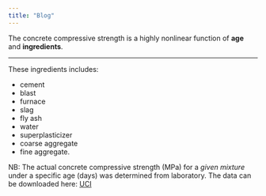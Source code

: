 ```yaml
---
title: "Blog"
---
```


The concrete compressive strength is a highly nonlinear function of **age** and 
**ingredients**. 

***

These ingredients includes: 

* cement 
* blast 
* furnace 
* slag
* fly ash 
* water 
* superplasticizer
* coarse aggregate 
* fine aggregate.

NB: The actual concrete compressive strength (MPa) for a *given mixture* under a 
specific age (days) was determined from laboratory. The data can be downloaded here: [UCI](https://archive.ics.uci.edu/ml/machine-learning-databases/concrete/compressive/)

